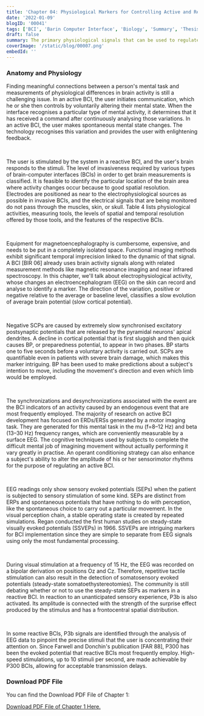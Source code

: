 ```yaml
---
title: 'Chapter 04: Physiological Markers for Controlling Active and Reactive BCIs'
date: '2022-01-09'
blogID: '00041'
tags: ['BCI', 'Barin Computer Interface', 'Biology', 'Summary', 'Thesis', 'Literature Review']
draft: false
summary: The primary physiological signals that can be used to regulate an active or reactive BCI have been discussed. Slow changes in blood pressure, average cortical potential, and synchronizations and desynchronizations brought on by an event are a few examples. We discussed the indicators of an activity generated by an exogenous event in the context of reactive BCIs.
coverImage: '/static/blog/00007.png'
embedId: ''
---
```


<TOCInline toc={props.toc} exclude="Overview" toHeading={3} />

### Anatomy and Physiology

Finding meaningful connections between a person's mental task and measurements of physiological differences in brain activity is still a challenging issue. In an active BCI, the user initiates communication, which he or she then controls by voluntarily altering their mental state. When the interface recognises a particular type of mental activity, it determines that it has received a command after continuously analysing those variations. In an active BCI, the user makes spontaneous mental state changes. The technology recognises this variation and provides the user with enlightening feedback.

<br />

The user is stimulated by the system in a reactive BCI, and the user's brain responds to the stimuli. The level of invasiveness required by various types of brain-computer interfaces (BCIs) in order to get brain measurements is classified. It is feasible to identify the particular location of the brain area where activity changes occur because to good spatial resolution. Electrodes are positioned as near to the electrophysiological sources as possible in invasive BCIs, and the electrical signals that are being monitored do not pass through the muscles, skin, or skull. Table 4 lists physiological activities, measuring tools, the levels of spatial and temporal resolution offered by those tools, and the features of the respective BCIs.

<br />

Equipment for magnetoencephalography is cumbersome, expensive, and needs to be put in a completely isolated space. Functional imaging methods exhibit significant temporal imprecision linked to the dynamic of that signal. A BCI [BIR 06] already uses brain activity signals along with related measurement methods like magnetic resonance imaging and near infrared spectroscopy. In this chapter, we'll talk about electrophysiological activity, whose changes an electroencephalogram (EEG) on the skin can record and analyse to identify a marker. The direction of the variation, positive or negative relative to the average or baseline level, classifies a slow evolution of average brain potential (slow cortical potential).

<br />

Negative SCPs are caused by extremely slow synchronised excitatory postsynaptic potentials that are released by the pyramidal neurons' apical dendrites. A decline in cortical potential that is first sluggish and then quick causes BP, or preparedness potential, to appear in two phases. BP starts one to five seconds before a voluntary activity is carried out. SCPs are quantifiable even in patients with severe brain damage, which makes this marker intriguing. BP has been used to make predictions about a subject's intention to move, including the movement's direction and even which limb would be employed.

<br />

The synchronizations and desynchronizations associated with the event are the BCI indicators of an activity caused by an endogenous event that are most frequently employed. The majority of research on active BCI development has focused on ERDs/ERSs generated by a motor imaging task. They are generated for this mental task in the mu (f=8–12 Hz) and beta (13–30 Hz) frequency ranges, which are conveniently measurable by a surface EEG. The cognitive techniques used by subjects to complete the difficult mental job of imagining movement without actually performing it vary greatly in practise. An operant conditioning strategy can also enhance a subject's ability to alter the amplitude of his or her sensorimotor rhythms for the purpose of regulating an active BCI.

<br />

EEG readings only show sensory evoked potentials (SEPs) when the patient is subjected to sensory stimulation of some kind. SEPs are distinct from ERPs and spontaneous potentials that have nothing to do with perception, like the spontaneous choice to carry out a particular movement. In the visual perception chain, a stable operating state is created by repeated simulations. Regan conducted the first human studies on steady-state visually evoked potentials (SSVEPs) in 1966. SSVEPs are intriguing markers for BCI implementation since they are simple to separate from EEG signals using only the most fundamental processing.

<br />

During visual stimulation at a frequency of 15 Hz, the EEG was recorded on a bipolar derivation on positions Oz and Cz. Therefore, repetitive tactile stimulation can also result in the detection of somatosensory evoked potentials (steady-state somatoethystereotomies). The community is still debating whether or not to use the steady-state SEPs as markers in a reactive BCI. In reaction to an unanticipated sensory experience, P3b is also activated. Its amplitude is connected with the strength of the surprise effect produced by the stimulus and has a frontocentral spatial distribution.

<br />

In some reactive BCIs, P3b signals are identified through the analysis of EEG data to pinpoint the precise stimuli that the user is concentrating their attention on. Since Farwell and Donchin's publication [FAR 88], P300 has been the evoked potential that reactive BCIs most frequently employ. High-speed stimulations, up to 10 stimuli per second, are made achievable by P300 BCIs, allowing for acceptable transmission delays.

### Download PDF File

You can find the Download PDF File of Chapter 1:

<a href="/static/blog/00041_1.pdf" download>
  Download PDF File of Chapter 1 Here.
</a>
